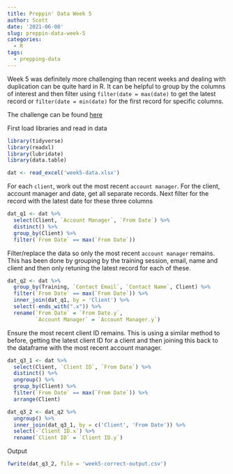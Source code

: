 ```yaml
---
title: Preppin' Data Week 5
author: Scott 
date: '2021-06-08'
slug: preppin-data-week-5
categories:
  - R
tags:
  - prepping-data
---
```

Week 5 was definitely more challenging than recent weeks and dealing with duplication can be quite hard in R. It can be helpful to group by the columns of interest and then filter using `filter(date = max(date)` to get the latest record or `filter(date = min(date)` for the first record for specific columns.

The challenge can be found [here](https://preppindata.blogspot.com/2021/01/2021-week-.html)

First load libraries and read in data

```r
library(tidyverse)
library(readxl)
library(lubridate)
library(data.table)

dat <- read_excel('week5-data.xlsx')
```

For each `client`, work out the most recent `account manager`. For the client, account manager and date, get all separate records. Next filter for the record with the latest date for these three columns

```r
dat_q1 <- dat %>%
  select(Client, `Account Manager`, `From Date`) %>% 
  distinct() %>% 
  group_by(Client) %>% 
  filter(`From Date` == max(`From Date`))
```

Filter/replace the data so only the most recent `account manager` remains. This has been done by grouping by the training session, email, name and client and then only retuning the latest record for each of these.

```r
dat_q2 <- dat %>% 
  group_by(Training, `Contact Email`, `Contact Name`, Client) %>% 
  filter(`From Date` == max(`From Date`)) %>% 
  inner_join(dat_q1, by = 'Client') %>% 
  select(-ends_with(".x")) %>% 
  rename(`From Date` = `From Date.y`,
         `Account Manager` = `Account Manager.y`)
```

Ensure the most recent client ID remains. This is using a similar method to before, getting the latest client ID for a client and then joining this back to the dataframe with the most recent account manager.


```r
dat_q3_1 <- dat %>% 
  select(Client, `Client ID`, `From Date`) %>% 
  distinct() %>% 
  ungroup() %>% 
  group_by(Client) %>% 
  filter(`From Date` == max(`From Date`)) %>% 
  arrange(Client)

dat_q3_2 <- dat_q2 %>% 
  ungroup() %>% 
  inner_join(dat_q3_1, by = c('Client', 'From Date')) %>% 
  select(-`Client ID.x`) %>% 
  rename(`Client ID` = `Client ID.y`)

```

Output

```r
fwrite(dat_q3_2, file = 'week5-correct-output.csv')
```

